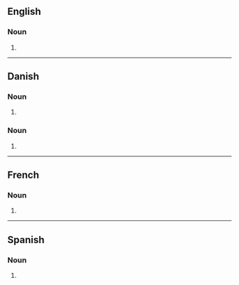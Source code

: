 ==English==

===Noun===
{{head|en|noun form}}

# {{plural of|ballet|lang=en}}

----

==Danish==

===Noun===
{{head|da|noun form|g=c}}

# {{inflection of|da|ballet||indef|gen|s}}

===Noun===
{{head|da|noun form|g=n}}

# {{inflection of|da|bal||def|gen|s}}

----

==French==

===Noun===
{{head|fr|noun plural form|g=m}}

# {{plural of|ballet|lang=fr}}

----

==Spanish==

===Noun===
{{head|es|noun form}}

# {{plural of|ballet|lang=es}}